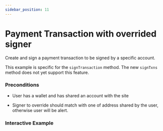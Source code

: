 ```yaml
---
sidebar_position: 11
---
```



# Payment Transaction with overrided signer

Create and sign a payment transaction to be signed by a specific account.

This example is specific for the `signTransaction` method. The new `signTxns` method does not yet support this feature.

### Preconditions

* User has a wallet and has shared an account with the site

* Signer to override should match with one of address shared by the user, otherwise user will be alert.

### Interactive Example
<PaymentTransactionOverrideSignerExample />
